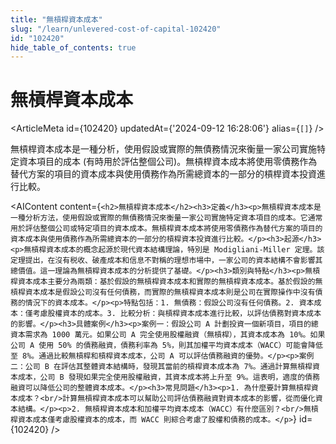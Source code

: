 ```yaml
---
title: "無槓桿資本成本"
slug: "/learn/unlevered-cost-of-capital-102420"
id: "102420"
hide_table_of_contents: true
---
```



# 無槓桿資本成本

<ArticleMeta id={102420} updatedAt={'2024-09-12 16:28:06'} alias={`[]`} />
<div className='border-solid border-b border-t-0 my-4 border-[var(--ifm-color-gray-300)]' />

無槓桿資本成本是一種分析，使用假設或實際的無債務情況來衡量一家公司實施特定資本項目的成本 (有時用於評估整個公司)。無槓桿資本成本將使用零債務作為替代方案的項目的資本成本與使用債務作為所需總資本的一部分的槓桿資本投資進行比較。

<AIContent content={`<h2>無槓桿資本成本</h2><h3>定義</h3><p>無槓桿資本成本是一種分析方法，使用假設或實際的無債務情況來衡量一家公司實施特定資本項目的成本。它通常用於評估整個公司或特定項目的資本成本。無槓桿資本成本將使用零債務作為替代方案的項目的資本成本與使用債務作為所需總資本的一部分的槓桿資本投資進行比較。</p><h3>起源</h3><p>無槓桿資本成本的概念起源於現代資本結構理論，特別是 Modigliani-Miller 定理。該定理提出，在沒有税收、破產成本和信息不對稱的理想市場中，一家公司的資本結構不會影響其總價值。這一理論為無槓桿資本成本的分析提供了基礎。</p><h3>類別與特點</h3><p>無槓桿資本成本主要分為兩類：基於假設的無槓桿資本成本和實際的無槓桿資本成本。基於假設的無槓桿資本成本是假設公司沒有任何債務，而實際的無槓桿資本成本則是公司在實際操作中沒有債務的情況下的資本成本。</p><p>特點包括：1. 無債務：假設公司沒有任何債務。2. 資本成本：僅考慮股權資本的成本。3. 比較分析：與槓桿資本成本進行比較，以評估債務對資本成本的影響。</p><h3>具體案例</h3><p>案例一：假設公司 A 計劃投資一個新項目，項目的總資本需求為 1000 萬元。如果公司 A 完全使用股權融資（無槓桿），其資本成本為 10%。如果公司 A 使用 50% 的債務融資，債務利率為 5%，則其加權平均資本成本（WACC）可能會降低至 8%。通過比較無槓桿和槓桿資本成本，公司 A 可以評估債務融資的優勢。</p><p>案例二：公司 B 在評估其整體資本結構時，發現其當前的槓桿資本成本為 7%。通過計算無槓桿資本成本，公司 B 發現如果完全使用股權融資，其資本成本將上升至 9%。這表明，適度的債務融資可以降低公司的整體資本成本。</p><h3>常見問題</h3><p>1. 為什麼要計算無槓桿資本成本？<br/>計算無槓桿資本成本可以幫助公司評估債務融資對資本成本的影響，從而優化資本結構。</p><p>2. 無槓桿資本成本和加權平均資本成本（WACC）有什麼區別？<br/>無槓桿資本成本僅考慮股權資本的成本，而 WACC 則綜合考慮了股權和債務的成本。</p>`} id={102420} />
